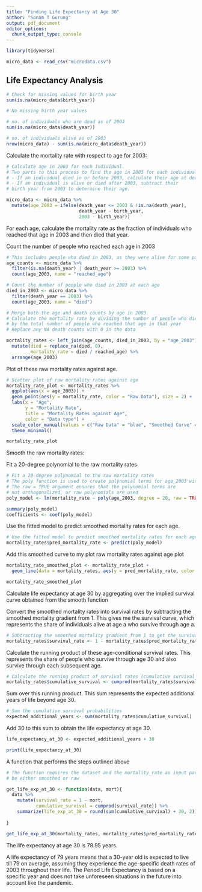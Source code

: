 ```yaml
---
title: "Finding Life Expectancy at Age 30"
author: "Sonam T Gurung"
output: pdf_document
editor_options: 
  chunk_output_type: console
---
```

<!-- If you set the working directory to the folder containing both the datasets and run the code chunks sequentially, the script should execute without issues  -->

```r

library(tidyverse)
```


```r
micro_data <- read_csv("microdata.csv")

```

## Life Expectancy Analysis 

```r
# Check for missing values for birth year
sum(is.na(micro_data$birth_year))

# No missing birth year values

# no. of individuals who are dead as of 2003
sum(is.na(micro_data$death_year))

# no. of individuals alive as of 2003
nrow(micro_data) - sum(is.na(micro_data$death_year))

```

Calculate the mortality rate with respect to age for 2003:


```r
# Calculate age in 2003 for each individual.
# Two parts to this process to find the age in 2003 for each individual
# - If an individual died in or before 2003, calculate their age at death.
# - If an individual is alive or died after 2003, subtract their 
# birth year from 2003 to determine their age.

micro_data <- micro_data %>%
  mutate(age_2003 = ifelse(death_year <= 2003 & !is.na(death_year), 
                           death_year - birth_year,                  
                           2003 - birth_year))
```

For each age, calculate the mortality rate as the fraction of individuals who reached that age in 2003 and then died that year.

Count the number of people who reached each age in 2003

```r

# This includes people who died in 2003, as they were alive for some part of the year
age_counts <- micro_data %>%
  filter(is.na(death_year) | death_year >= 2003) %>%  
  count(age_2003, name = "reached_age")

# Count the number of people who died in 2003 at each age
died_in_2003 <- micro_data %>%
  filter(death_year == 2003) %>%
  count(age_2003, name = "died")

# Merge both the age and death counts by age in 2003
# Calculate the mortality rate by dividing the number of people who died in a given year
# by the total number of people who reached that age in that year
# Replace any NA death counts with 0 in the data

mortality_rates <- left_join(age_counts, died_in_2003, by = "age_2003") %>%
  mutate(died = replace_na(died, 0), 
         mortality_rate = died / reached_age) %>% 
  arrange(age_2003)

```

Plot of these raw mortality rates against age.

```r

# Scatter plot of raw mortality rates against age
mortality_rate_plot <- mortality_rates %>% 
  ggplot(aes(x = age_2003)) +
  geom_point(aes(y = mortality_rate, color = "Raw Data"), size = 2) + 
  labs(x = "Age", 
       y = "Mortality Rate", 
       title = "Mortality Rates against Age",
       color = "Data type") +
  scale_color_manual(values = c("Raw Data" = "blue", "Smoothed Curve" = "red")) + 
  theme_minimal()

mortality_rate_plot

```

Smooth the raw mortality rates:

Fit a 20-degree polynomial to the raw mortality rates

```r

# Fit a 20-degree polynomial to the raw mortality rates
# The poly function is used to create polynomial terms for age_2003 with a degree of 20
# The raw = TRUE argument ensures that the polynomial terms are 
# not orthogonalized, or raw polynomials are used
poly_model <- lm(mortality_rate ~ poly(age_2003, degree = 20, raw = TRUE), data = mortality_rates)

summary(poly_model)
coefficients <- coef(poly_model)
```


Use the fitted model to predict smoothed mortality rates for each age.

```r

# Use the fitted model to predict smoothed mortality rates for each age
mortality_rates$pred_mortality_rate <- predict(poly_model)
```


Add this smoothed curve to my plot raw mortality rates against age plot

```r

mortality_rate_smoothed_plot <- mortality_rate_plot +
  geom_line(data = mortality_rates, aes(y = pred_mortality_rate, color = "Smoothed Curve"), linewidth = 1)  # Smoothed polynomial curve

mortality_rate_smoothed_plot
```

Calculate life expectancy at age 30 by aggregating over the implied survival curve obtained from the smooth function

Convert the smoothed mortality rates into survival rates by subtracting the smoothed mortality gradient from 1. This gives me the survival curve, which represents the share of individuals alive at age a who survive through age a.

```r

# Subtracting the smoothed mortality gradient from 1 to get the survival curve
mortality_rates$survival_rate <- 1 - mortality_rates$pred_mortality_rate

```

Calculate the running product of these age-conditional survival rates. This represents the share of people who survive through age 30 and also survive through each subsequent age.

```r

# Calculate the running product of survival rates (cumulative survival probability)
mortality_rates$cumulative_survival <- cumprod(mortality_rates$survival_rate)
```

 
Sum over this running product. This sum represents the expected additional years of life beyond age 30.

```r

# Sum the cumulative survival probabilities
expected_additional_years <- sum(mortality_rates$cumulative_survival)

```

Add 30 to this sum to obtain the life expectancy at age 30.

```r

life_expectancy_at_30 <- expected_additional_years + 30

print(life_expectancy_at_30)
```


A function that performs the steps outlined above

```r

# The function requires the dataset and the mortality_rate as input parameters, which can 
# be either smoothed or raw

get_life_exp_at_30 <- function(data, mort){
  data %>% 
    mutate(survival_rate = 1 - mort,
           cumulative_survival = cumprod(survival_rate)) %>% 
    summarize(life_exp_at_30 = round(sum(cumulative_survival) + 30, 2))
  
}

get_life_exp_at_30(mortality_rates, mortality_rates$pred_mortality_rate)$life_exp_at_30
```

The life expectancy at age 30 is 78.95 years.

A life expectancy of 79 years means that a 30-year old is expected to live till 79 on average, assuming they experience the age-specific death rates of 2003 throughout their life. The Period Life Expectancy is based on a specific year and does not take unforeseen situations in the future into account like the pandemic.

